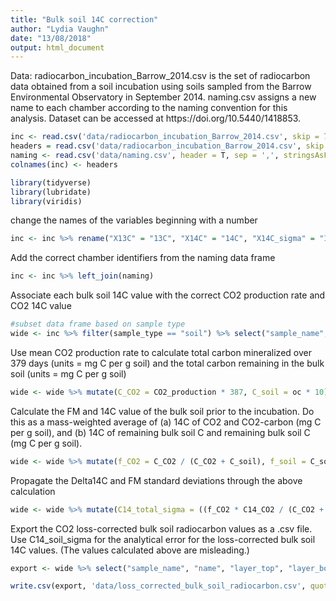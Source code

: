 ```yaml
---
title: "Bulk soil 14C correction"
author: "Lydia Vaughn"
date: "13/08/2018"
output: html_document
---
```

 
Data: radiocarbon_incubation_Barrow_2014.csv is the set of radiocarbon data obtained from a soil incubation using soils sampled from the Barrow Environmental Observatory in September 2014.  naming.csv assigns a new name to each chamber according to the naming convention for this analysis. Dataset can be accessed at https://doi.org/10.5440/1418853.
```r
inc <- read.csv('data/radiocarbon_incubation_Barrow_2014.csv', skip = 7, header = F, sep = ',', stringsAsFactors = F)
headers = read.csv('data/radiocarbon_incubation_Barrow_2014.csv', skip = 5, header = F, nrows = 1, as.is = T)
naming <- read.csv('data/naming.csv', header = T, sep = ',', stringsAsFactors = F)
colnames(inc) <- headers
```

```r
library(tidyverse)
library(lubridate)
library(viridis)
```

change the names of the variables beginning with a number
```r
inc <- inc %>% rename("X13C" = "13C", "X14C" = "14C", "X14C_sigma" = "14C_sigma", "X14C_age" = "14C_age", "X14C_age_sigma" = "14C_age_sigma")
```

Add the correct chamber identifiers from the naming data frame
```r
inc <- inc %>% left_join(naming)
```

Associate each bulk soil 14C value with the correct CO2 production rate and CO2 14C value
```r
#subset data frame based on sample type
wide <- inc %>% filter(sample_type == "soil") %>% select("sample_name", "name", "layer_top", "layer_bot", "O2", "X14C", "X14C_sigma", "oc") %>% rename("C14_soil" = "X14C", "C14_soil_sigma" = "X14C_sigma") %>% left_join(inc %>% filter(sample_type == "CO2") %>% select("name", "layer_top", "layer_bot", "O2", "X14C", "X14C_sigma", "CO2_production") %>% rename("C14_CO2" = "X14C", "C14_CO2_sigma" = "X14C_sigma"))
```

Use mean CO2 production rate to calculate total carbon mineralized over 379 days (units = mg C per g soil) and the total carbon remaining in the bulk soil (units = mg C per g soil)
```r
wide <- wide %>% mutate(C_CO2 = CO2_production * 387, C_soil = oc * 10)
```

Calculate the FM and 14C value of the bulk soil prior to the incubation.  Do this as a mass-weighted average of (a) 14C of CO2 and CO2-carbon (mg C per g soil), and (b) 14C of remaining bulk soil C and remaining bulk soil C (mg C per g soil).
```r
wide <- wide %>% mutate(f_CO2 = C_CO2 / (C_CO2 + C_soil), f_soil = C_soil / (C_CO2 + C_soil), C14_total = f_CO2 * C14_CO2 + f_soil * C14_soil)
```

Propagate the Delta14C and FM standard deviations through the above calculation
```r
wide <- wide %>% mutate(C14_total_sigma = ((f_CO2 * C14_CO2 / (C_CO2 + C_soil) * C14_CO2_sigma)^2 + (f_soil * C14_soil / (C_CO2 + C_soil) * C14_soil_sigma)^2)^0.5)
```

Export the CO2 loss-corrected bulk soil radiocarbon values as a .csv file.  Use C14_soil_sigma for the analytical error for the loss-corrected bulk soil 14C values.  (The values calculated above are misleading.)
```r
export <- wide %>% select("sample_name", "name", "layer_top", "layer_bot", "O2", "oc", "C14_total", "C14_soil_sigma")

write.csv(export, 'data/loss_corrected_bulk_soil_radiocarbon.csv', quote=FALSE, row.names=FALSE)

```
